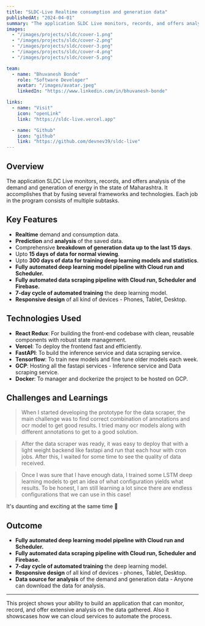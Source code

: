 ```yaml
---
title: "SLDC-Live Realtime consumption and generation data"
publishedAt: "2024-04-01"
summary: "The application SLDC Live monitors, records, and offers analysis of the demand and generation of energy in the state of Maharashtra. It accomplishes that by fusing several frameworks and technologies. Each job in the program consists of multiple subtasks."
images:
  - "/images/projects/sldc/cover-1.png"
  - "/images/projects/sldc/cover-2.png"
  - "/images/projects/sldc/cover-3.png"
  - "/images/projects/sldc/cover-4.png"
  - "/images/projects/sldc/cover-5.png"

team:
  - name: "Bhuvanesh Bonde"
    role: "Software Developer"
    avatar: "/images/avatar.jpeg"
    linkedIn: "https://www.linkedin.com/in/bhuvanesh-bonde"

links:
  - name: "Visit"
    icon: "openLink"
    link: "https://sldc-live.vercel.app"

  - name: "Github"
    icon: "github"
    link: "https://github.com/devnev39/sldc-live"
---
```


## Overview

The application SLDC Live monitors, records, and offers analysis of the demand and generation of energy in the state of Maharashtra. It accomplishes that by fusing several frameworks and technologies. Each job in the program consists of multiple subtasks.

## Key Features

- **Realtime** demand and consumption data.
- **Prediction** and **analysis** of the saved data.
- Comprehensive **breakdown of generation data up to the last 15 days**.
- Upto **15 days of data for normal viewing**.
- Upto **300 days of data for training deep learning models and statistics**.
- **Fully automated deep learning model pipeline with Cloud run and Scheduler.**
- **Fully automated data scraping pipeline with Cloud run, Scheduler and Firebase.**
- **7-day cycle of automated training** the deep learning model.
- **Responsive design** of all kind of devices - Phones, Tablet, Desktop.

## Technologies Used

- **React Redux**: For building the front-end codebase with clean, reusable components with robust state management.
- **Vercel**: To deploy the frontend fast and efficiently.
- **FastAPI**: To build the inference service and data scraping service.
- **Tensorflow**: To train new models and fine tune older models each week.
- **GCP**: Hosting all the fastapi services - Inference service and Data scraping service.
- **Docker**: To manager and dockerize the project to be hosted on GCP.

## Challenges and Learnings

> When I started developing the prototype for the data scraper, the main challenge was to find correct combination of annotations and ocr model to get good results. I tried many ocr models along with different annotations to get to a good solution.

> After the data scraper was ready, it was easy to deploy that with a light weight backend like fastapi and run that each hour with cron jobs. After this, I waited for some time to see the quality of data received.

> Once I was sure that I have enough data, I trained some LSTM deep learning models to get an idea of what configuration yields what results. To be honest, I am still learning a lot since there are endless configurations that we can use in this case!

It's daunting and exciting at the same time 🌱

## Outcome

- **Fully automated deep learning model pipeline with Cloud run and Scheduler.**
- **Fully automated data scraping pipeline with Cloud run, Scheduler and Firebase.**
- **7-day cycle of automated training** the deep learning model.
- **Responsive design** of all kind of devices - phones, Tablet, Desktop.
- **Data source for analysis** of the demand and generation data - Anyone can download the data for analysis.
---
This project shows your ability to build an application that can monitor, record, and offer extensive analysis on the data gathered. Also it showscases how we can cloud services to automate the process.